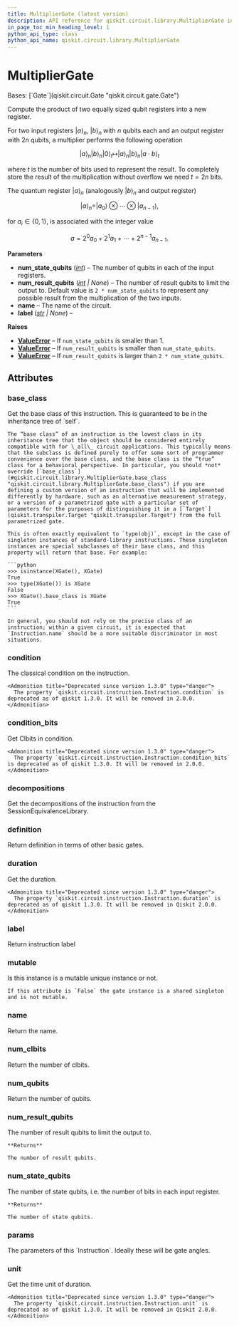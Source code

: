 ```yaml
---
title: MultiplierGate (latest version)
description: API reference for qiskit.circuit.library.MultiplierGate in the latest version of qiskit
in_page_toc_min_heading_level: 1
python_api_type: class
python_api_name: qiskit.circuit.library.MultiplierGate
---
```


# MultiplierGate

<Class id="qiskit.circuit.library.MultiplierGate" isDedicatedPage={true} github="https://github.com/Qiskit/qiskit/tree/stable/1.4/qiskit/circuit/library/arithmetic/multipliers/multiplier.py#L114-L201" signature="qiskit.circuit.library.MultiplierGate(num_state_qubits, num_result_qubits=None, label=None)" modifiers="class">
  Bases: [`Gate`](qiskit.circuit.Gate "qiskit.circuit.gate.Gate")

  Compute the product of two equally sized qubit registers into a new register.

  For two input registers $|a\rangle_n$, $|b\rangle_n$ with $n$ qubits each and an output register with $2n$ qubits, a multiplier performs the following operation

$$
|a\rangle_n |b\rangle_n |0\rangle_{t} \mapsto |a\rangle_n |b\rangle_n |a \cdot b\rangle_t
$$

  where $t$ is the number of bits used to represent the result. To completely store the result of the multiplication without overflow we need $t = 2n$ bits.

  The quantum register $|a\rangle_n$ (analogously $|b\rangle_n$ and output register)

$$
|a\rangle_n = |a_0\rangle \otimes \cdots \otimes |a_{n - 1}\rangle,
$$

  for $a_i \in \{0, 1\}$, is associated with the integer value

$$
a = 2^{0}a_{0} + 2^{1}a_{1} + \cdots + 2^{n - 1}a_{n - 1}.
$$

  **Parameters**

  *   **num\_state\_qubits** ([*int*](https://docs.python.org/3/library/functions.html#int "(in Python v3.13)")) – The number of qubits in each of the input registers.
  *   **num\_result\_qubits** ([*int*](https://docs.python.org/3/library/functions.html#int "(in Python v3.13)") *| None*) – The number of result qubits to limit the output to. Default value is `2 * num_state_qubits` to represent any possible result from the multiplication of the two inputs.
  *   **name** – The name of the circuit.
  *   **label** ([*str*](https://docs.python.org/3/library/stdtypes.html#str "(in Python v3.13)") *| None*) –

  **Raises**

  *   [**ValueError**](https://docs.python.org/3/library/exceptions.html#ValueError "(in Python v3.13)") – If `num_state_qubits` is smaller than 1.
  *   [**ValueError**](https://docs.python.org/3/library/exceptions.html#ValueError "(in Python v3.13)") – If `num_result_qubits` is smaller than `num_state_qubits`.
  *   [**ValueError**](https://docs.python.org/3/library/exceptions.html#ValueError "(in Python v3.13)") – If `num_result_qubits` is larger than `2 * num_state_qubits`.

  ## Attributes

  ### base\_class

  <Attribute id="qiskit.circuit.library.MultiplierGate.base_class">
    Get the base class of this instruction. This is guaranteed to be in the inheritance tree of `self`.

    The “base class” of an instruction is the lowest class in its inheritance tree that the object should be considered entirely compatible with for \_all\_ circuit applications. This typically means that the subclass is defined purely to offer some sort of programmer convenience over the base class, and the base class is the “true” class for a behavioral perspective. In particular, you should *not* override [`base_class`](#qiskit.circuit.library.MultiplierGate.base_class "qiskit.circuit.library.MultiplierGate.base_class") if you are defining a custom version of an instruction that will be implemented differently by hardware, such as an alternative measurement strategy, or a version of a parametrized gate with a particular set of parameters for the purposes of distinguishing it in a [`Target`](qiskit.transpiler.Target "qiskit.transpiler.Target") from the full parametrized gate.

    This is often exactly equivalent to `type(obj)`, except in the case of singleton instances of standard-library instructions. These singleton instances are special subclasses of their base class, and this property will return that base. For example:

    ```python
    >>> isinstance(XGate(), XGate)
    True
    >>> type(XGate()) is XGate
    False
    >>> XGate().base_class is XGate
    True
    ```

    In general, you should not rely on the precise class of an instruction; within a given circuit, it is expected that `Instruction.name` should be a more suitable discriminator in most situations.
  </Attribute>

  ### condition

  <Attribute id="qiskit.circuit.library.MultiplierGate.condition">
    The classical condition on the instruction.

    <Admonition title="Deprecated since version 1.3.0" type="danger">
      The property `qiskit.circuit.instruction.Instruction.condition` is deprecated as of qiskit 1.3.0. It will be removed in 2.0.0.
    </Admonition>
  </Attribute>

  ### condition\_bits

  <Attribute id="qiskit.circuit.library.MultiplierGate.condition_bits">
    Get Clbits in condition.

    <Admonition title="Deprecated since version 1.3.0" type="danger">
      The property `qiskit.circuit.instruction.Instruction.condition_bits` is deprecated as of qiskit 1.3.0. It will be removed in 2.0.0.
    </Admonition>
  </Attribute>

  ### decompositions

  <Attribute id="qiskit.circuit.library.MultiplierGate.decompositions">
    Get the decompositions of the instruction from the SessionEquivalenceLibrary.
  </Attribute>

  ### definition

  <Attribute id="qiskit.circuit.library.MultiplierGate.definition">
    Return definition in terms of other basic gates.
  </Attribute>

  ### duration

  <Attribute id="qiskit.circuit.library.MultiplierGate.duration">
    Get the duration.

    <Admonition title="Deprecated since version 1.3.0" type="danger">
      The property `qiskit.circuit.instruction.Instruction.duration` is deprecated as of qiskit 1.3.0. It will be removed in Qiskit 2.0.0.
    </Admonition>
  </Attribute>

  ### label

  <Attribute id="qiskit.circuit.library.MultiplierGate.label">
    Return instruction label
  </Attribute>

  ### mutable

  <Attribute id="qiskit.circuit.library.MultiplierGate.mutable">
    Is this instance is a mutable unique instance or not.

    If this attribute is `False` the gate instance is a shared singleton and is not mutable.
  </Attribute>

  ### name

  <Attribute id="qiskit.circuit.library.MultiplierGate.name">
    Return the name.
  </Attribute>

  ### num\_clbits

  <Attribute id="qiskit.circuit.library.MultiplierGate.num_clbits">
    Return the number of clbits.
  </Attribute>

  ### num\_qubits

  <Attribute id="qiskit.circuit.library.MultiplierGate.num_qubits">
    Return the number of qubits.
  </Attribute>

  ### num\_result\_qubits

  <Attribute id="qiskit.circuit.library.MultiplierGate.num_result_qubits">
    The number of result qubits to limit the output to.

    **Returns**

    The number of result qubits.
  </Attribute>

  ### num\_state\_qubits

  <Attribute id="qiskit.circuit.library.MultiplierGate.num_state_qubits">
    The number of state qubits, i.e. the number of bits in each input register.

    **Returns**

    The number of state qubits.
  </Attribute>

  ### params

  <Attribute id="qiskit.circuit.library.MultiplierGate.params">
    The parameters of this `Instruction`. Ideally these will be gate angles.
  </Attribute>

  ### unit

  <Attribute id="qiskit.circuit.library.MultiplierGate.unit">
    Get the time unit of duration.

    <Admonition title="Deprecated since version 1.3.0" type="danger">
      The property `qiskit.circuit.instruction.Instruction.unit` is deprecated as of qiskit 1.3.0. It will be removed in Qiskit 2.0.0.
    </Admonition>
  </Attribute>
</Class>

